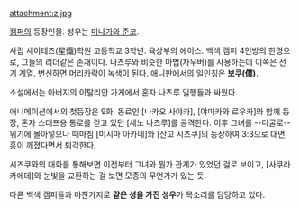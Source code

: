 attachment:z.jpg

[[캠퍼(라이트 노벨)|캠퍼]]의 등장인물. 성우는 [[미나가와 준코]].

사립 세이테츠(星鐵)학원 고등학교 3학년. 육상부의 에이스. 백색 캠퍼 4인방의 한명으로, 그들의 리더같은 존재이다. 나츠루와 비슷한 마법(차우버)를 사용하는데 이쪽은 전기 계열. 변신하면 머리카락이 녹색이 된다. 애니판에서의 일인칭은 '''보쿠(僕)'''.

소설에서는 아버지의 이탈리안 가게에서 혼자 나츠루 일행들과 싸웠다.

애니메이션에서의 첫등장은 9화. 동료인 [나카오 사야카], [야마카와 료우카]와 함께 등장, 혼자 스태프용 통로를 걷고 있던 [세노 나츠루]를 공격한다. 이후 그녀를 --다굴로-- 위기에 몰아넣으나 때마침 [미시마 아카네]와 [산고 시즈쿠]의 등장하여 3:3으로 대면, 흥이 깨졌다면서 퇴각한다.

시즈쿠와의 대화를 통해보면 이전부터 그녀와 뭔가 관계가 있었던 걸로 보이고, [사쿠라 카에데]와 눈빛을 교환하는 걸 보면 모종의 무언가가 있는 듯.

다른 백색 캠퍼들과 마찬가지로 '''같은 성을 가진 성우'''가 목소리를 담당하고 있다.
